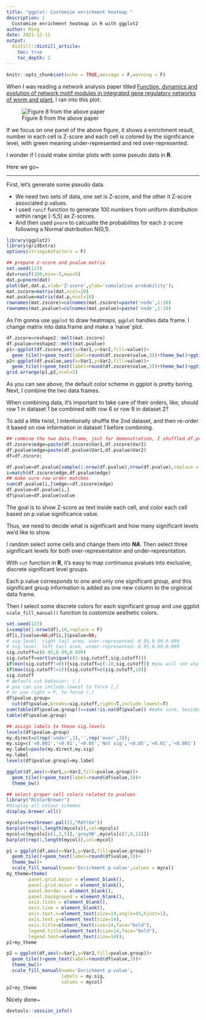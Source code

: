 ```yaml
---
title: "ggplot: Customize enrichment heatmap "
description: |
  Customize enrichment heatmap in R with ggplot2
author: Ming
date: 2021-12-11
output:
  distill::distill_article:
    toc: true
    toc_depth: 2
---
```



```r
knitr::opts_chunk$set(echo = TRUE,message = F,warning = F) 
```


When I was reading a network analysis paper titled [Function, dynamics and evolution of network motif modules in integrated gene regulatory networks of worm and plant](https://academic.oup.com/nar/article/46/13/6480/5033160), I ran into this plot:

![Figure 8 from the above paper](enrichment-heatmap.png)

If we focus on one panel of the above figure, it shows a enrichment result, number in each cell is Z-score and each cell is colored by the significance level, with green meaning under-represented and red over-represented.

I wonder if I could make similar plots with some pseudo data in **R**.

Here we go~

------

First, let's generate some pseudo data. 

- We need two sets of data, one set is Z-score, and the other it Z-score associated p.values.
- I used `runif` function to generate 100 numbers from uniform distribution within range [-5,5] as Z-scores.
- And then used `pnorm` to calcualte the probabilites for each z-score following a Normal distribution N(0,1).

```r
library(ggplot2)
library(gridExtra)
options(stringsAsFactors = F)

## prepare z-score and pvalue matrix
set.seed(123)
dat=runif(100,min=-5,max=5)
dat.p=pnorm(dat)
plot(dat,dat.p,xlab='Z-score',ylab='cumulative probability');
mat.zscore=matrix(dat,ncol=10)
mat.pvalue=matrix(dat.p,ncol=10)
rownames(mat.zscore)=colnames(mat.zscore)=paste('node',1:10)
rownames(mat.pvalue)=colnames(mat.pvalue)=paste('node',1:10)
```

As I'm gonna use `ggplot` to draw heatmaps, `ggplot` handles data frame. I change matrix into data.frame and make a 'naive' plot.

```r
df.zscore=reshape2::melt(mat.zscore)
df.pvalue=reshape2::melt(mat.pvalue)
p1<-ggplot(df.zscore,aes(x=Var1,y=Var2,fill=value))+
  geom_tile()+geom_text(label=round(df.zscore$value,3))+theme_bw()+ggtitle('zscore')
p2<-ggplot(df.pvalue,aes(x=Var1,y=Var2,fill=value))+
  geom_tile()+geom_text(label=round(df.zscore$value,3))+theme_bw()+ggtitle('pvalue')
grid.arrange(p1,p2,ncol=2)
```

As you can see above, the default color scheme in ggplot is pretty boring.
Next, I combine the two data frames.

When combining data, it's important to take care of their orders, like, should row 1 in dataset 1 be combined with row 6 or row 9 in dataset 2?

To add a little twist, I intentionally shuffle the 2nd dataset, and then re-order it based on row information in dataset 1 before combining.

```r
## combine the two data.frame, jsut for demonstration, I shuffled df.pvalue
df.zscore$edge=paste(df.zscore$Var1,df.zscore$Var2)
df.pvalue$edge=paste(df.pvalue$Var1,df.pvalue$Var2)
df=df.zscore;

df.pvalue=df.pvalue[sample(1:nrow(df.pvalue),nrow(df.pvalue),replace = F),]
i=match(df.zscore$edge,df.pvalue$edge)
## make sure row order matches
sum(df.pvalue[i,]$edge==df.zscore$edge)
df.pvalue=df.pvalue[i,]
df$pvalue=df.pvalue$value
```

The goal is to show Z-score as text inside each cell, and color each cell based on p.value significance value.

Thus, we need to decide what is significant and how many significant levels we'd like to show.

I random select some cells and change them into ***NA***.
Then select three significant levels for both over-representation and under-represntation.

With `cut` function in **R**, it's easy to map continuous pvalues into exclusive, discrete significant level groups.

Each p.value corresponds to one and only one significant group, and this significant group information is added as one new column to the orginical data frame.

Then I select some discrete colors for each significant group and use ggplot `scale_fill_manual()` function to customize aesthetic colors.

```r
set.seed(123)
i=sample(1:nrow(df),10,replace = F)
df[i,]$value=NA;df[i,]$pvalue=NA;
# sig.level: right tail area, over-represented: 0.95,0.99,0.999
# sig.level: left tail area, under-represented: 0.95,0.99,0.999
sig.cutoff=c(0.95,0.99,0.999) 
sig.cutoff=sort(unique(c(1-sig.cutoff,sig.cutoff)))
if(min(sig.cutoff!=0)){sig.cutoff=c(-10,sig.cutoff)} #you will see why in the below cut behavior
if(max(sig.cutoff!=1)){sig.cutoff=c(sig.cutoff,10)}
sig.cutoff
# default cut behavior: (,]
# you can use include.lowest to force [,]
# or use right = F, to force (,)
df$pvalue.group=
  cut(df$pvalue,breaks=sig.cutoff,right=T,include.lowest=T)
sum(table(df$pvalue.group))==sum(!is.na(df$pvalue)) #make sure, besides NA, no data.point is left out
table(df$pvalue.group)

## assign labels to these sig.levels
levels(df$pvalue.group)
my.direct=c(rep('under',3),'',rep('over',3));
my.sig=c('<0.001','<0.01','<0.05','Not sig','<0.05','<0.01','<0.001')
my.label=paste(my.direct,my.sig)
my.label
levels(df$pvalue.group)=my.label

ggplot(df,aes(x=Var1,y=Var2,fill=pvalue.group))+
  geom_tile()+geom_text(label=round(df$value,3))+
  theme_bw()

## select proper cell colors related to pvalues
library("RColorBrewer")
#display all colour schemes
display.brewer.all()

mycols=rev(brewer.pal(11,"RdYlGn"))
barplot(rep(1,length(mycols)),col=mycols)
mycol=c(mycols[c(1,3,5)],'grey90',mycols[c(7,9,11)])
barplot(rep(1,length(mycol)),col=mycol)

p1 = ggplot(df,aes(x=Var1,y=Var2,fill=pvalue.group))+
  geom_tile()+geom_text(label=round(df$value,3))+
  theme_bw()+
  scale_fill_manual(name='Enrichment p-value',values = mycol)
my_theme=theme( 
        panel.grid.major = element_blank(),
        panel.grid.minor = element_blank(),
        panel.border = element_blank(),
        panel.background = element_blank(),
        axis.ticks = element_blank(),
        axis.line = element_blank(),
        axis.text.x=element_text(size=14,angle=45,hjust=1),
        axis.text.y=element_text(size=14),
        axis.title=element_text(size=14,face="bold"),
        legend.title=element_text(size=14,face="bold"),
        legend.text=element_text(size=14));
p1+my_theme

p2 = ggplot(df,aes(x=Var1,y=Var2,fill=pvalue.group))+
  geom_tile()+geom_text(label=round(df$value,3))+
  theme_bw()+
  scale_fill_manual(name='Enrichment p-value',
                    labels = my.sig,
                    values = mycol)
p2+my_theme
```

Nicely done~



```r
devtools::session_info()
```

